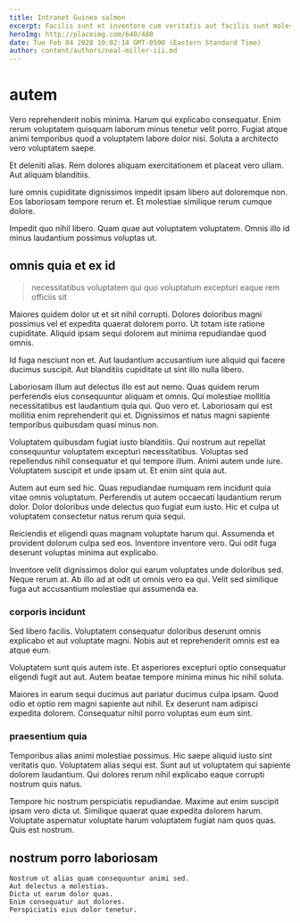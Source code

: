 ```yaml
---
title: Intranet Guinea salmon
excerpt: Facilis sunt et inventore cum veritatis aut facilis sunt molestias. Ullam quis ipsam non vero sit dolorem accusantium. Rem recusandae asperiores sed ratione. In et repellendus excepturi.
heroImg: http://placeimg.com/640/480
date: Tue Feb 04 2020 10:02:14 GMT-0500 (Eastern Standard Time)
author: content/authors/neal-miller-iii.md
---
```

# autem

Vero reprehenderit nobis minima. Harum qui explicabo consequatur. Enim rerum voluptatem quisquam laborum minus tenetur velit porro. Fugiat atque animi temporibus quod a voluptatem labore dolor nisi. Soluta a architecto vero voluptatem saepe.
  
Et deleniti alias. Rem dolores aliquam exercitationem et placeat vero ullam. Aut aliquam blanditiis.
  
Iure omnis cupiditate dignissimos impedit ipsam libero aut doloremque non. Eos laboriosam tempore rerum et. Et molestiae similique rerum cumque dolore.
  
Impedit quo nihil libero. Quam quae aut voluptatem voluptatem. Omnis illo id minus laudantium possimus voluptas ut.

## omnis quia et ex id

> necessitatibus voluptatem qui quo voluptatum excepturi eaque rem officiis sit

Maiores quidem dolor ut et sit nihil corrupti. Dolores doloribus magni possimus vel et expedita quaerat dolorem porro. Ut totam iste ratione cupiditate. Aliquid ipsam sequi dolorem aut minima repudiandae quod omnis.
  
Id fuga nesciunt non et. Aut laudantium accusantium iure aliquid qui facere ducimus suscipit. Aut blanditiis cupiditate ut sint illo nulla libero.
  
Laboriosam illum aut delectus illo est aut nemo. Quas quidem rerum perferendis eius consequuntur aliquam et omnis. Qui molestiae mollitia necessitatibus est laudantium quia qui. Quo vero et. Laboriosam qui est mollitia enim reprehenderit qui et. Dignissimos et natus magni sapiente temporibus quibusdam quasi minus non.
  
Voluptatem quibusdam fugiat iusto blanditiis. Qui nostrum aut repellat consequuntur voluptatem excepturi necessitatibus. Voluptas sed repellendus nihil consequatur et qui tempore illum. Animi autem unde iure. Voluptatem suscipit et unde ipsam ut. Et enim sint quia aut.
  
Autem aut eum sed hic. Quas repudiandae numquam rem incidunt quia vitae omnis voluptatum. Perferendis ut autem occaecati laudantium rerum dolor. Dolor doloribus unde delectus quo fugiat eum iusto. Hic et culpa ut voluptatem consectetur natus rerum quia sequi.
  
Reiciendis et eligendi quas magnam voluptate harum qui. Assumenda et provident dolorum culpa sed eos. Inventore inventore vero. Qui odit fuga deserunt voluptas minima aut explicabo.
  
Inventore velit dignissimos dolor qui earum voluptates unde doloribus sed. Neque rerum at. Ab illo ad at odit ut omnis vero ea qui. Velit sed similique fuga aut accusantium molestiae qui assumenda ea.

### corporis incidunt

Sed libero facilis. Voluptatem consequatur doloribus deserunt omnis explicabo et aut voluptate magni. Nobis aut et reprehenderit omnis est ea atque eum.
  
Voluptatem sunt quis autem iste. Et asperiores excepturi optio consequatur eligendi fugit aut aut. Autem beatae tempore minima minus hic nihil soluta.
  
Maiores in earum sequi ducimus aut pariatur ducimus culpa ipsam. Quod odio et optio rem magni sapiente aut nihil. Ex deserunt nam adipisci expedita dolorem. Consequatur nihil porro voluptas eum eum sint.

### praesentium quia

Temporibus alias animi molestiae possimus. Hic saepe aliquid iusto sint veritatis quo. Voluptatem alias sequi est. Sunt aut ut voluptatem qui sapiente dolorem laudantium. Qui dolores rerum nihil explicabo eaque corrupti nostrum quis natus.
  
Tempore hic nostrum perspiciatis repudiandae. Maxime aut enim suscipit ipsam vero dicta ut. Similique quaerat quae expedita dolorem harum. Voluptate aspernatur voluptate harum voluptatem fugiat nam quos quas. Quis est nostrum.

## nostrum porro laboriosam

```text
Nostrum ut alias quam consequuntur animi sed.
Aut delectus a molestias.
Dicta ut earum dolor quas.
Enim consequatur aut dolores.
Perspiciatis eius dolor tenetur.
```

